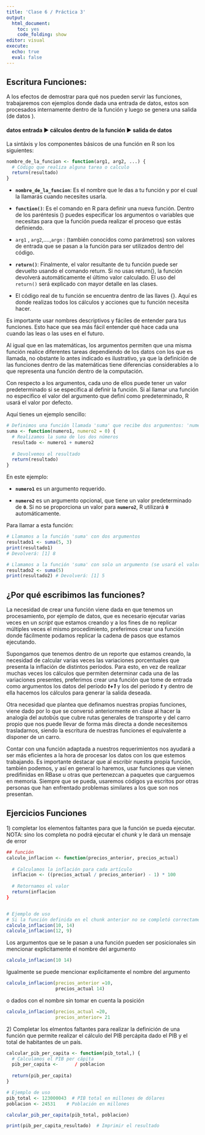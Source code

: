 ```yaml
---
title: 'Clase 6 / Práctica 3'
output:
  html_document:
    toc: yes
    code_folding: show
editor: visual
execute: 
  echo: true
  eval: false
---
```


## Escritura Funciones:

A los efectos de demostrar para qué nos pueden servir las funciones, trabajaremos con ejemplos donde dada una entrada de datos, estos son procesados internamente dentro de la función y luego se genera una salida (de datos <!--# no necesariamente tiene que existir una salida al ejecutar una función -->).

#### **datos entrada ▶️ cálculos dentro de la función ▶️ salida de datos**

La sintáxis y los componentes básicos de una función en R son los siguientes:

```r
nombre_de_la_funcion <- function(arg1, arg2, ...) {
  # Código que realiza alguna tarea o calculo
  return(resultado)
}
```

-   **`nombre_de_la_funcion`**: Es el nombre que le das a tu función y por el cual la llamarás cuando necesites usarla.

-   **`function()`**: Es el comando en R para definir una nueva función. Dentro de los paréntesis () puedes especificar los argumentos o variables que necesitas para que la función pueda realizar el proceso que estás definiendo.

-   `arg1` , `arg2`,....,`argn` : (también conocidos como parámetros) son valores de entrada que se pasan a la función para ser utilizados dentro del código.

-   **`return()`**: Finalmente, el valor resultante de tu función puede ser devuelto usando el comando return. Si no usas return(), la función devolverá automáticamente el último valor calculado. El uso del `return()` será explicado con mayor detalle en las clases.

-   El código real de tu función se encuentra dentro de las llaves {}. Aquí es donde realizas todos los cálculos y acciones que tu función necesita hacer.

Es importante usar nombres descriptivos y fáciles de entender para tus funciones. Esto hace que sea más fácil entender qué hace cada una cuando las leas o las uses en el futuro.

Al igual que en las matemáticas, los argumentos permiten que una misma función realice diferentes tareas dependiendo de los datos con los que es llamada, no obstante lo antes indicado es ilustrativo, ya que la definición de las funciones dentro de las matemáticas tiene diferencias considerables a lo que representa una función dentro de la computación.

Con respecto a los argumentos, cada uno de ellos puede tener un valor predeterminado si se especifica al definir la función. Si al llamar una función no especifico el valor del argumento que definí como predeterminado, R usará el valor por defecto.

Aquí tienes un ejemplo sencillo:

```r
# Definimos una función llamada 'suma' que recibe dos argumentos: 'numero1' y 'numero2'
suma <- function(numero1, numero2 = 0) {
  # Realizamos la suma de los dos números
  resultado <- numero1 + numero2
  
  # Devolvemos el resultado
  return(resultado)
}
```

En este ejemplo:

-   **`numero1`** es un argumento requerido.

-   **`numero2`** es un argumento opcional, que tiene un valor predeterminado de **`0`**. Si no se proporciona un valor para **`numero2`**, R utilizará **`0`** automáticamente.

Para llamar a esta función:

```r
# Llamamos a la función 'suma' con dos argumentos
resultado1 <- suma(5, 3)
print(resultado1) 
# Devolverá: [1] 8

# Llamamos a la función 'suma' con solo un argumento (se usará el valor predeterminado de 'numero2')
resultado2 <- suma(5)
print(resultado2) # Devolverá: [1] 5
```

## ¿Por qué escribimos las funciones?

La necesidad de crear una función viene dada en que tenemos un procesamiento, por ejemplo de datos, que es necesario ejecutar varias veces en un *script* que estamos creando y a los fines de no replicar múltiples veces el mismo procedimiento, preferimos crear una función donde fácilmente podamos replicar la cadena de pasos que estamos ejecutando.

Supongamos que tenemos dentro de un reporte que estamos creando, la necesidad de calcular varias veces las variaciones porcentuales que presenta la inflación de distintos períodos. Para esto, en vez de realizar muchas veces los cálculos que permiten determinar cada una de las variaciones presentes, preferimos crear una función que tome de entrada como argumentos los datos del período ***t+1*** y los del período ***t*** y dentro de ella hacemos los cálculos para generar la salida deseada.

Otra necesidad que plantea que definamos nuestras propias funciones, viene dado por lo que se conversó anteriormente en clase al hacer la analogía del autobús que cubre rutas generales de transporte y del carro propio que nos puede llevar de forma más directa a donde necesitemos trasladarnos, siendo la escritura de nuestras funciones el equivalente a disponer de un carro.

Contar con una función adaptada a nuestros requerimientos nos ayudará a ser más eficientes a la hora de procesar los datos con los que estemos trabajando. Es importante destacar que al escribir nuestra propia función, también podemos, y así en general lo haremos, usar funciones que vienen predifinidas en RBase u otras que pertenezcan a paquetes que carguemos en memoria. Siempre que se pueda, usaremos códigos ya escritos por otras personas que han enfrentado problemas similares a los que son nos presentan.

## Ejercicios Funciones

1\) completar los elementos faltantes para que la función se pueda ejecutar. NOTA: sino los completa no podrá ejecutar el *chunk* y le dará un mensaje de error

```r
## función 
calculo_inflacion <- function(precios_anterior, precios_actual) 
  
  # Calculamos la inflación para cada artículo
  inflacion <- ((precios_actual / precios_anterior) - 1) * 100
  
  # Retornamos el valor
  return(inflacion
}



```

```r
# Ejemplo de uso
# Si la función definida en el chunk anterior no se completó correctamente no se podrá ejecutar ninguno de los chunks siguientes
calculo_inflacion(10, 14) 
calculo_inflacion(12, 9)
```

Los argumentos que se le pasan a una función pueden ser posicionales sin mencionar explicitamente el nombre del argumento

```r
calculo_inflacion(10 14)
```

Igualmente se puede mencionar explicitamente el nombre del argumento

```r
calculo_inflacion(precios_anterior =10, 
                  precios_actual 14)
```

o dados con el nombre sin tomar en cuenta la posición

```r
calculo_inflacion(precios_actual =20, 
                  precios_anterior= 21
```

2\) Completar los elmentos faltantes para realizar la definición de una función que permite realizar el cálculo del PIB percápita dado el PIB y el total de habitantes de un país.

```r
calcular_pib_per_capita <- function(pib_total,) {
  # Calculamos el PIB per cápita
  pib_per_capita <-      / poblacion
  
  return(pib_per_capita)
}

```

```r
# Ejemplo de uso
pib_total <- 123000043  # PIB total en millones de dólares
poblacion <- 24531    # Población en millones

calcular_pib_per_capita(pib_total, poblacion)

print(pib_per_capita_resultado)  # Imprimir el resultado
```
